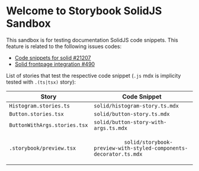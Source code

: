 
<Meta title="Introduction" />

# Welcome to Storybook SolidJS Sandbox

This sandbox is for testing documentation SolidJS code snippets. This feature is related to the following issues codes:

- [Code snippets for solid #21207](https://github.com/storybookjs/storybook/pull/21207)
- [Solid frontpage integration #490](https://github.com/storybookjs/frontpage/pull/490)

List of stories that test the respective code snippet
(<code>.js</code> mdx is implicity tested with <code>.(ts|tsx)</code> story):

<table>
  <thead>
    <tr>
      <th>Story</th>
      <th>Code Snippet</th>
    </tr>
  </thead>
  <tbody>
    <tr>
      <td>
        <code>Histogram.stories.ts</code>
      </td>
      <td>
        <code>solid/histogram-story.ts.mdx</code>
      </td>
    </tr>
    <tr>
      <td>
        <code>Button.stories.tsx</code>
      </td>
      <td>
        <code>solid/button-story.ts.mdx</code>
      </td>
    </tr>
    <tr>
      <td>
        <code>ButtonWithArgs.stories.tsx</code>
      </td>
      <td>
        <code>solid/button-story-with-args.ts.mdx</code>
      </td>
    </tr>
    <tr>
      <td>
        <code>.storybook/preview.tsx</code>
      </td>
      <td>
        <code>
          solid/storybook-preview-with-styled-components-decorator.ts.mdx
        </code>
      </td>
    </tr>
  </tbody>
</table>
